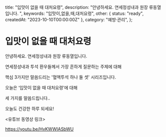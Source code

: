  title: "입맛이 없을 때 대처요령",
  description: "안녕하세요. 연세정성내과 원장 류동열입니다. ",
  keywords: "입맛이,없을,때,대처요령",
  other: { status: "ready", createdAt: "2023-10-10T00:00:00Z" },
  category: "예방·관리",
};

# 입맛이 없을 때 대처요령

안녕하세요. 연세정성내과 원장 류동열입니다.

연세정성내과 투석 환우들께서 가장 흔하게 질문하는 주제에 대해

핵심 3가지만 말씀드리는 '혈액투석 하나 둘 셋' 시리즈입니다.

오늘은 ‘입맛이 없을 때 대처요령’에 대해

세 가지를 말씀드립니다..

오늘도 건강한 하루 되세요!

&lt;유튜브 동영상 링크&gt;

https://youtu.be/HvKWWIASbWU
